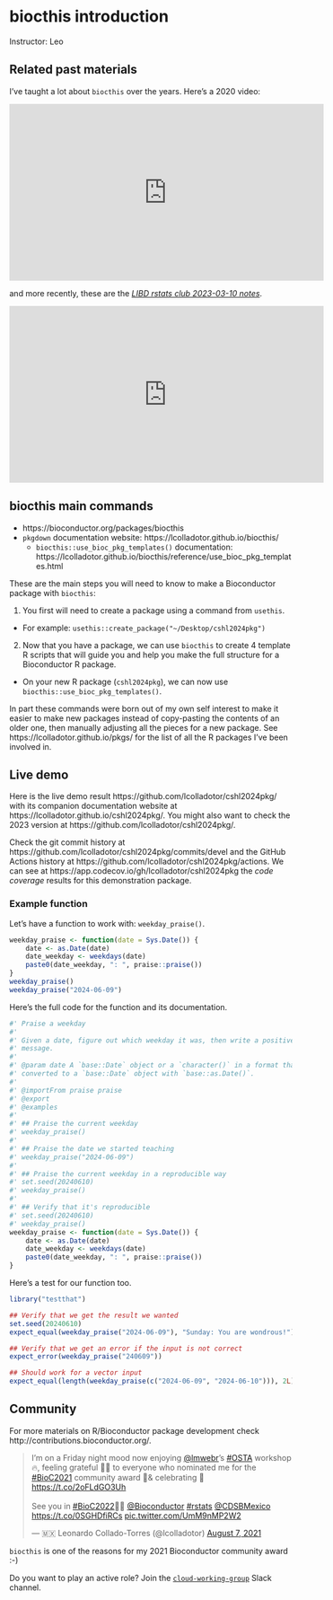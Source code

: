 # biocthis introduction

Instructor: Leo

## Related past materials

I've taught a lot about `biocthis` over the years. Here's a 2020 video:

<iframe width="560" height="315" src="https://www.youtube.com/embed/aMTxkYsM-8o" title="YouTube video player" frameborder="0" allow="accelerometer; autoplay; clipboard-write; encrypted-media; gyroscope; picture-in-picture; web-share" allowfullscreen></iframe>

<script defer class="speakerdeck-embed" data-id="f2e58b59b83244179f062c2852af25ff" data-ratio="1.77777777777778" src="//speakerdeck.com/assets/embed.js"></script>

and more recently, these are the [_LIBD rstats club 2023-03-10 notes_](https://docs.google.com/document/d/117p0sKFKpMSZy90ZWc56_J-MhwfSMEnMVkqAVqZStaA/edit?usp=sharing).

<iframe width="560" height="315" src="https://www.youtube.com/embed/Rbadjup630w?si=MEvPQQVKeVs7H_5E" title="YouTube video player" frameborder="0" allow="accelerometer; autoplay; clipboard-write; encrypted-media; gyroscope; picture-in-picture; web-share" referrerpolicy="strict-origin-when-cross-origin" allowfullscreen></iframe>

## biocthis main commands

* https://bioconductor.org/packages/biocthis
* `pkgdown` documentation website: https://lcolladotor.github.io/biocthis/
  - `biocthis::use_bioc_pkg_templates()` documentation: https://lcolladotor.github.io/biocthis/reference/use_bioc_pkg_templates.html

These are the main steps you will need to know to make a Bioconductor package
with `biocthis`:

1. You first will need to create a package using a command from `usethis`.
  - For example: `usethis::create_package("~/Desktop/cshl2024pkg")`
2. Now that you have a package, we can use `biocthis` to create 4 template R
scripts that will guide you and help you make the full structure for a 
Bioconductor R package.
  - On your new R package (`cshl2024pkg`), we can now use `biocthis::use_bioc_pkg_templates()`.

In part these commands were born out of my own self interest to make it easier
to make new packages instead of copy-pasting the contents of an older one, then
manually adjusting all the pieces for a new package. See
https://lcolladotor.github.io/pkgs/ for the list of all the R packages I've been
involved in.

## Live demo

Here is the live demo result https://github.com/lcolladotor/cshl2024pkg/ with
its companion documentation website at
https://lcolladotor.github.io/cshl2024pkg/. You might also want to check the
2023 version at https://github.com/lcolladotor/cshl2024pkg/.

Check the git commit history at
https://github.com/lcolladotor/cshl2024pkg/commits/devel and the GitHub Actions
history at https://github.com/lcolladotor/cshl2024pkg/actions. We can see at
https://app.codecov.io/gh/lcolladotor/cshl2024pkg the _code coverage_ results
for this demonstration package.

### Example function

Let's have a function to work with: `weekday_praise()`.

```r
weekday_praise <- function(date = Sys.Date()) {
    date <- as.Date(date)
    date_weekday <- weekdays(date)
    paste0(date_weekday, ": ", praise::praise())
}
weekday_praise()
weekday_praise("2024-06-09")
```

Here's the full code for the function and its documentation.

```r
#' Praise a weekday
#'
#' Given a date, figure out which weekday it was, then write a positive
#' message.
#'
#' @param date A `base::Date` object or a `character()` in a format that can be
#' converted to a `base::Date` object with `base::as.Date()`.
#'
#' @importFrom praise praise
#' @export
#' @examples
#'
#' ## Praise the current weekday
#' weekday_praise()
#'
#' ## Praise the date we started teaching
#' weekday_praise("2024-06-09")
#'
#' ## Praise the current weekday in a reproducible way
#' set.seed(20240610)
#' weekday_praise()
#'
#' ## Verify that it's reproducible
#' set.seed(20240610)
#' weekday_praise()
weekday_praise <- function(date = Sys.Date()) {
    date <- as.Date(date)
    date_weekday <- weekdays(date)
    paste0(date_weekday, ": ", praise::praise())
}
```

Here's a test for our function too.

```r
library("testthat")

## Verify that we get the result we wanted
set.seed(20240610)
expect_equal(weekday_praise("2024-06-09"), "Sunday: You are wondrous!")

## Verify that we get an error if the input is not correct
expect_error(weekday_praise("240609"))

## Should work for a vector input
expect_equal(length(weekday_praise(c("2024-06-09", "2024-06-10"))), 2L)
```



## Community

For more materials on R/Bioconductor package development check http://contributions.bioconductor.org/.

<blockquote class="twitter-tweet"><p lang="en" dir="ltr">I’m on a Friday night mood now enjoying <a href="https://twitter.com/lmwebr?ref_src=twsrc%5Etfw">@lmwebr</a>’s <a href="https://twitter.com/hashtag/OSTA?src=hash&amp;ref_src=twsrc%5Etfw">#OSTA</a> workshop 🔥, feeling grateful 🙏🏽 to everyone who nominated me for the <a href="https://twitter.com/hashtag/BioC2021?src=hash&amp;ref_src=twsrc%5Etfw">#BioC2021</a> community award 🥇&amp; celebrating 🍺 <a href="https://t.co/2oFLdGO3Uh">https://t.co/2oFLdGO3Uh</a><br><br>See you in <a href="https://twitter.com/hashtag/BioC2022?src=hash&amp;ref_src=twsrc%5Etfw">#BioC2022</a>🤞🏽 <a href="https://twitter.com/Bioconductor?ref_src=twsrc%5Etfw">@Bioconductor</a> <a href="https://twitter.com/hashtag/rstats?src=hash&amp;ref_src=twsrc%5Etfw">#rstats</a> <a href="https://twitter.com/CDSBMexico?ref_src=twsrc%5Etfw">@CDSBMexico</a> <a href="https://t.co/0SGHDfiRCs">https://t.co/0SGHDfiRCs</a> <a href="https://t.co/UmM9nMP2W2">pic.twitter.com/UmM9nMP2W2</a></p>&mdash; 🇲🇽 Leonardo Collado-Torres (@lcolladotor) <a href="https://twitter.com/lcolladotor/status/1423805153724059649?ref_src=twsrc%5Etfw">August 7, 2021</a></blockquote> <script async src="https://platform.twitter.com/widgets.js" charset="utf-8"></script>

`biocthis` is one of the reasons for my 2021 Bioconductor community award :-)

Do you want to play an active role? Join the [`cloud-working-group`](https://community-bioc.slack.com/archives/C04NPB74Y78) Slack channel.

